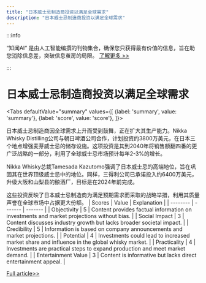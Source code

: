 ```yaml
---
title: "日本威士忌制造商投资以满足全球需求"
description: "日本威士忌制造商投资以满足全球需求"
---
```



:::info

“知闻AI“ 是由人工智能编撰的刊物集合，确保您只获得最有价值的信息，旨在助您消除信息差，突破信息茧房的局限。  [了解更多 >>](/)

:::

# 日本威士忌制造商投资以满足全球需求


<Tabs
	defaultValue="summary"
	values={[
	{label: 'summary', value: 'summary'},
	{label: 'score', value: 'score'},
]}>
<TabItem value="summary">


日本威士忌制造商因全球需求上升而受到鼓舞，正在扩大其生产能力。Nikka Whisky Distilling公司与朝日啤酒公司合作，计划投资约3800万美元，在日本三个地点增强麦芽威士忌的储存设施。这项投资是其到2040年将销售额翻四番的更广泛战略的一部分，利用了全球威士忌市场预计每年2-3%的增长。

Nikka Whisky总裁Tamesada Kazutomo强调了日本威士忌的高端地位，旨在巩固其在世界顶级威士忌中的地位。同样，三得利公司已承诺投入约6400万美元，升级大阪和山梨县的酿酒厂，目标是在2024年前完成。

这些投资反映了日本威士忌制造商为满足预期需求而采取的战略举措，利用其质量声誉在全球市场中占据更大份额。
</TabItem>
<TabItem value="score">
	| Scores     | Value   | Explanation |
	| -------- | ------- | ------- |
	| Objectivity  | 5    | Content provides factual information on investments and market projections without bias.    |
	| Social Impact | 3     | Content discusses industry growth but lacks broader societal impact.    |
	| Credibility    | 5    | Information is based on company announcements and market projections.    |
	| Potential    | 4    | Investments could lead to increased market share and influence in the global whisky market.    |
	| Practicality    | 4    | Investments are practical steps to expand production and meet market demand.    |
	| Entertainment Value    | 3    | Content is informative but lacks direct entertainment appeal.    |
</TabItem>
</Tabs>

[Full article>>](https://www3.nhk.or.jp/nhkworld/en/news/20240605_29/)
